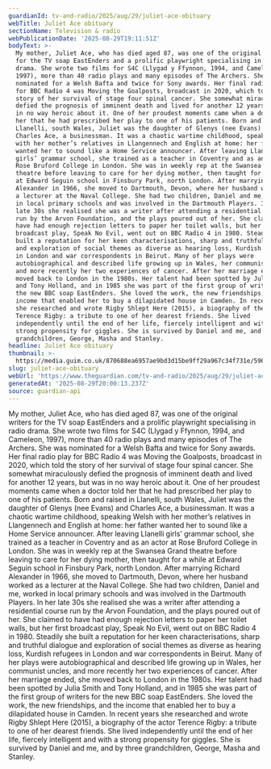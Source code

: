 ```yaml
---
guardianId: tv-and-radio/2025/aug/29/juliet-ace-obituary
webTitle: Juliet Ace obituary
sectionName: Television & radio
webPublicationDate: '2025-08-29T19:11:51Z'
bodyText: >-
  My mother, Juliet Ace, who has died aged 87, was one of the original writers
  for the TV soap EastEnders and a prolific playwright specialising in radio
  drama. She wrote two films for S4C (Llygad y Ffynnon, 1994, and Cameleon,
  1997), more than 40 radio plays and many episodes of The Archers. She was
  nominated for a Welsh Bafta and twice for Sony awards. Her final radio play
  for BBC Radio 4 was Moving the Goalposts, broadcast in 2020, which told the
  story of her survival of stage four spinal cancer. She somewhat miraculously
  defied the prognosis of imminent death and lived for another 12 years, but was
  in no way heroic about it. One of her proudest moments came when a doctor told
  her that he had prescribed her play to one of his patients. Born and raised in
  Llanelli, south Wales, Juliet was the daughter of Glenys (nee Evans) and
  Charles Ace, a businessman. It was a chaotic wartime childhood, speaking Welsh
  with her mother’s relatives in Llangennech and English at home: her father
  wanted her to sound like a Home Service announcer. After leaving Llanelli
  girls’ grammar school, she trained as a teacher in Coventry and as an actor at
  Rose Bruford College in London. She was in weekly rep at the Swansea Grand
  theatre before leaving to care for her dying mother, then taught for a while
  at Edward Seguin school in Finsbury Park, north London. After marrying Richard
  Alexander in 1966, she moved to Dartmouth, Devon, where her husband worked as
  a lecturer at the Naval College. She had two children, Daniel and me, worked
  in local primary schools and was involved in the Dartmouth Players. In her
  late 30s she realised she was a writer after attending a residential course
  run by the Arvon Foundation, and the plays poured out of her. She claimed to
  have had enough rejection letters to paper her toilet walls, but her first
  broadcast play, Speak No Evil, went out on BBC Radio 4 in 1980. Steadily she
  built a reputation for her keen characterisations, sharp and truthful dialogue
  and exploration of social themes as diverse as hearing loss, Kurdish refugees
  in London and war correspondents in Beirut. Many of her plays were
  autobiographical and described life growing up in Wales, her communist uncles,
  and more recently her two experiences of cancer. After her marriage ended, she
  moved back to London in the 1980s. Her talent had been spotted by Julia Smith
  and Tony Holland, and in 1985 she was part of the first group of writers for
  the new BBC soap EastEnders. She loved the work, the new friendships, and the
  income that enabled her to buy a dilapidated house in Camden. In recent years
  she researched and wrote Rigby Shlept Here (2015), a biography of the actor
  Terence Rigby: a tribute to one of her dearest friends. She lived
  independently until the end of her life, fiercely intelligent and with a
  strong propensity for giggles. She is survived by Daniel and me, and by three
  grandchildren, George, Masha and Stanley.
headline: Juliet Ace obituary
thumbnail: >-
  https://media.guim.co.uk/870688ea6957ae9bd3d15be9ff29a967c34f731e/596_3_2546_2036/500.jpg
slug: juliet-ace-obituary
webUrl: 'https://www.theguardian.com/tv-and-radio/2025/aug/29/juliet-ace-obituary'
generatedAt: '2025-08-29T20:00:13.237Z'
source: guardian-api
---
```

My mother, Juliet Ace, who has died aged 87, was one of the original writers for the TV soap EastEnders and a prolific playwright specialising in radio drama. She wrote two films for S4C (Llygad y Ffynnon, 1994, and Cameleon, 1997), more than 40 radio plays and many episodes of The Archers. She was nominated for a Welsh Bafta and twice for Sony awards. Her final radio play for BBC Radio 4 was Moving the Goalposts, broadcast in 2020, which told the story of her survival of stage four spinal cancer. She somewhat miraculously defied the prognosis of imminent death and lived for another 12 years, but was in no way heroic about it. One of her proudest moments came when a doctor told her that he had prescribed her play to one of his patients. Born and raised in Llanelli, south Wales, Juliet was the daughter of Glenys (nee Evans) and Charles Ace, a businessman. It was a chaotic wartime childhood, speaking Welsh with her mother’s relatives in Llangennech and English at home: her father wanted her to sound like a Home Service announcer. After leaving Llanelli girls’ grammar school, she trained as a teacher in Coventry and as an actor at Rose Bruford College in London. She was in weekly rep at the Swansea Grand theatre before leaving to care for her dying mother, then taught for a while at Edward Seguin school in Finsbury Park, north London. After marrying Richard Alexander in 1966, she moved to Dartmouth, Devon, where her husband worked as a lecturer at the Naval College. She had two children, Daniel and me, worked in local primary schools and was involved in the Dartmouth Players. In her late 30s she realised she was a writer after attending a residential course run by the Arvon Foundation, and the plays poured out of her. She claimed to have had enough rejection letters to paper her toilet walls, but her first broadcast play, Speak No Evil, went out on BBC Radio 4 in 1980. Steadily she built a reputation for her keen characterisations, sharp and truthful dialogue and exploration of social themes as diverse as hearing loss, Kurdish refugees in London and war correspondents in Beirut. Many of her plays were autobiographical and described life growing up in Wales, her communist uncles, and more recently her two experiences of cancer. After her marriage ended, she moved back to London in the 1980s. Her talent had been spotted by Julia Smith and Tony Holland, and in 1985 she was part of the first group of writers for the new BBC soap EastEnders. She loved the work, the new friendships, and the income that enabled her to buy a dilapidated house in Camden. In recent years she researched and wrote Rigby Shlept Here (2015), a biography of the actor Terence Rigby: a tribute to one of her dearest friends. She lived independently until the end of her life, fiercely intelligent and with a strong propensity for giggles. She is survived by Daniel and me, and by three grandchildren, George, Masha and Stanley.
